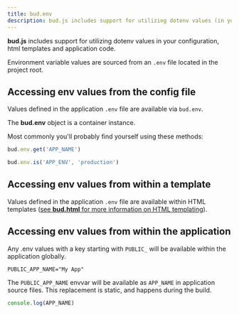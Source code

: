 ```yaml
---
title: bud.env
description: bud.js includes support for utilizing dotenv values (in your config, templates and the client).
---
```


**bud.js** includes support for utilizing dotenv values in your configuration, html templates and application code.

Environment variable values are sourced from an `.env` file located in the project root.

## Accessing env values from the config file

Values defined in the application `.env` file are available via `bud.env`.

The **bud.env** object is a container instance.

Most commonly you'll probably find yourself using these methods:

```js title='bud.config.js'
bud.env.get('APP_NAME')
```

```js title='bud.config.js'
bud.env.is('APP_ENV', 'production')
```

## Accessing env values from within a template

Values defined in the application `.env` file are available within HTML templates ([see **bud.html** for more information on HTML templating](/docs/bud.html)).

## Accessing env values from within the application

Any .env values with a key starting with `PUBLIC_` will be available within the application globally.

```env title='.env'
PUBLIC_APP_NAME="My App"
```

The `PUBLIC_APP_NAME` envvar will be available as `APP_NAME` in application source files. This replacement is static, and happens during the build.

```js title='bud.config.js'
console.log(APP_NAME)
```

